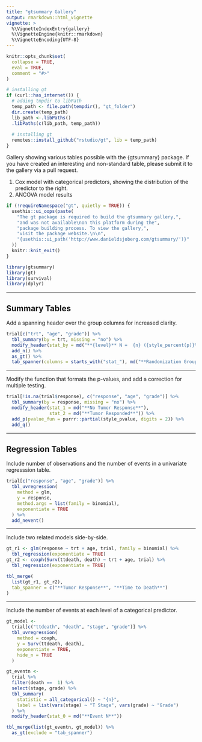 ```yaml
---
title: "gtsummary Gallery"
output: rmarkdown::html_vignette
vignette: >
  %\VignetteIndexEntry{gallery}
  %\VignetteEngine{knitr::rmarkdown}
  %\VignetteEncoding{UTF-8}
---
```


```r
knitr::opts_chunk$set(
  collapse = TRUE,
  eval = TRUE,
  comment = "#>"
)

# installing gt 
if (curl::has_internet()) {
  # adding tmpdir to libPath
  temp_path <- file.path(tempdir(), "gt_folder")
  dir.create(temp_path)
  lib_path <-.libPaths()
  .libPaths(c(lib_path, temp_path))
  
  # installing gt
  remotes::install_github("rstudio/gt", lib = temp_path)
}
```

Gallery showing various tables possible with the {gtsummary} package.  If you have created an interesting and non-standard table, please submit it to the gallery via a pull request.

1. Cox model with categorical predictors, showing the distribution of the predictor to the right.
1. ANCOVA model results

```r
if (!requireNamespace("gt", quietly = TRUE)) {
  usethis::ui_oops(paste(
    "The gt package is required to build the gtsummary gallery,",
    "and was not available\non this platform during the",
    "package building process. To view the gallery,",
    "visit the package website.\n\n",
    "{usethis::ui_path('http://www.danieldsjoberg.com/gtsummary/')}"
  ))
  knitr::knit_exit()
}
```

```r
library(gtsummary)
library(gt)
library(survival)
library(dplyr)
```

---

## Summary Tables

Add a spanning header over the group columns for increased clarity.
```r
trial[c("trt", "age", "grade")] %>%
  tbl_summary(by = trt, missing = "no") %>%
  modify_header(stat_by = md("**{level}** N =  {n} ({style_percent(p)}%)")) %>%
  add_n() %>%
  as_gt() %>%
  tab_spanner(columns = starts_with("stat_"), md("**Randomization Group**"))
```

---

Modify the function that formats the p-values, and add a correction for multiple testing.
```r
trial[!is.na(trial$response), c("response", "age", "grade")] %>%
  tbl_summary(by = response, missing = "no") %>%
  modify_header(stat_1 = md("**No Tumor Response**"), 
                stat_2 = md("**Tumor Responded**")) %>%
  add_p(pvalue_fun = purrr::partial(style_pvalue, digits = 2)) %>%
  add_q()
```

---

## Regression Tables

Include number of observations and the number of events in a univariate regresssion table.
```r
trial[c("response", "age", "grade")] %>%
  tbl_uvregression(
    method = glm,
    y = response, 
    method.args = list(family = binomial),
    exponentiate = TRUE
  ) %>%
  add_nevent()
```

---

Include two related models side-by-side.
```r
gt_r1 <- glm(response ~ trt + age, trial, family = binomial) %>%
  tbl_regression(exponentiate = TRUE)
gt_r2 <- coxph(Surv(ttdeath, death) ~ trt + age, trial) %>%
  tbl_regression(exponentiate = TRUE)

tbl_merge(
  list(gt_r1, gt_r2),
  tab_spanner = c("**Tumor Response**", "**Time to Death**")
)
```

---

Include the number of events at each level of a categorical predictor.
```r
gt_model <-
  trial[c("ttdeath", "death", "stage", "grade")] %>%
  tbl_uvregression(
    method = coxph,
    y = Surv(ttdeath, death), 
    exponentiate = TRUE,
    hide_n = TRUE
  )

gt_eventn <-
  trial %>%
  filter(death ==  1) %>%
  select(stage, grade) %>%
  tbl_summary(
    statistic = all_categorical() ~ "{n}",
    label = list(vars(stage) ~ "T Stage", vars(grade) ~ "Grade")
  ) %>%
  modify_header(stat_0 = md("**Event N**"))

tbl_merge(list(gt_eventn, gt_model)) %>%
  as_gt(exclude = "tab_spanner")
```

